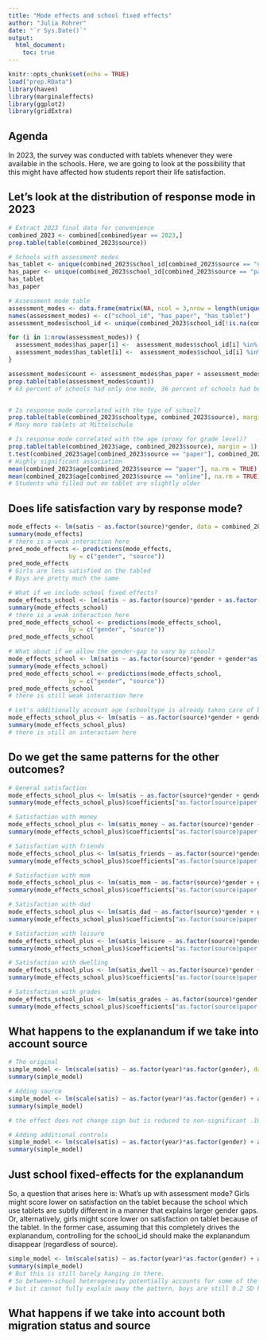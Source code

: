 ```yaml
---
title: "Mode effects and school fixed effects"
author: "Julia Rohrer"
date: "`r Sys.Date()`"
output: 
  html_document:
    toc: true
---
```


```r
knitr::opts_chunk$set(echo = TRUE)
load("prep.RData")
library(haven)
library(marginaleffects)
library(ggplot2)
library(gridExtra)
```

## Agenda
In 2023, the survey was conducted with tablets whenever they were available in the schools.
Here, we are going to look at the possibility that this might have affected how students report their life satisfaction.


## Let's look at the distribution of response mode in 2023

```r
# Extract 2023 final data for convenience
combined_2023 <- combined[combined$year == 2023,]
prop.table(table(combined_2023$source))

# Schools with assessment modes
has_tablet <- unique(combined_2023$school_id[combined_2023$source == "online" & !is.na(combined_2023$school_id)])
has_paper <- unique(combined_2023$school_id[combined_2023$source == "paper" & !is.na(combined_2023$school_id)])
has_tablet
has_paper

# Assessment mode table
assessment_modes <- data.frame(matrix(NA, ncol = 3,nrow = length(unique(combined_2023$school_id[!is.na(combined_2023$school_id)]))))
names(assessment_modes) <- c("school_id", "has_paper", "has_tablet")
assessment_modes$school_id <- unique(combined_2023$school_id[!is.na(combined_2023$school_id)])

for (i in 1:nrow(assessment_modes)) {
  assessment_modes$has_paper[i] <-  assessment_modes$school_id[i] %in% has_paper
  assessment_modes$has_tablet[i] <-  assessment_modes$school_id[i] %in% has_tablet
}

assessment_modes$count <- assessment_modes$has_paper + assessment_modes$has_tablet
prop.table(table(assessment_modes$count))
# 63 percent of schools had only one mode, 36 percent of schools had both


# Is response mode correlated with the type of school?
prop.table(table(combined_2023$schooltype, combined_2023$source), margin = 1)
# Many more tablets at Mittelschule

# Is response mode correlated with the age (proxy for grade level)?
prop.table(table(combined_2023$age, combined_2023$source), margin = 1)
t.test(combined_2023$age[combined_2023$source == "paper"], combined_2023$age[combined_2023$source == "online"])
# Highly significant association
mean(combined_2023$age[combined_2023$source == "paper"], na.rm = TRUE)
mean(combined_2023$age[combined_2023$source == "online"], na.rm = TRUE)
# Students who filled out on tablet are slightly older
```
## Does life satisfaction vary by response mode?
```r
mode_effects <- lm(satis ~ as.factor(source)*gender, data = combined_2023)
summary(mode_effects)
# there is a weak interaction here
pred_mode_effects <- predictions(mode_effects,
                 by = c("gender", "source"))
pred_mode_effects
# Girls are less satisfied on the tabled
# Boys are pretty much the same

# What if we include school fixed effects?
mode_effects_school <- lm(satis ~ as.factor(source)*gender + as.factor(school_id), data = combined[combined$year == 2023,])
summary(mode_effects_school)
# there is a weak interaction here
pred_mode_effects_school <- predictions(mode_effects_school,
                 by = c("gender", "source"))
pred_mode_effects_school

# What about if we allow the gender-gap to vary by school?
mode_effects_school <- lm(satis ~ as.factor(source)*gender + gender*as.factor(school_id), data = combined_2023)
summary(mode_effects_school)
pred_mode_effects_school <- predictions(mode_effects_school,
                 by = c("gender", "source"))
pred_mode_effects_school
# there is still weak interaction here

# Let's additionally account age (schooltype is already taken care of by school fixed effect)
mode_effects_school_plus <- lm(satis ~ as.factor(source)*gender + gender*as.factor(school_id) + gender*age, data = combined_2023)
summary(mode_effects_school_plus)
# there is still an interaction here


```


## Do we get the same patterns for the other outcomes?
```r
# General satisfaction
mode_effects_school_plus <- lm(satis ~ as.factor(source)*gender + gender*as.factor(school_id) + gender*age, data = combined_2023)
summary(mode_effects_school_plus)$coefficients["as.factor(source)paper:gendermale",]

# Satisfaction with money
mode_effects_school_plus <- lm(satis_money ~ as.factor(source)*gender + gender*as.factor(school_id) + gender*age, data = combined_2023)
summary(mode_effects_school_plus)$coefficients["as.factor(source)paper:gendermale",]

# Satisfaction with friends
mode_effects_school_plus <- lm(satis_friends ~ as.factor(source)*gender + gender*as.factor(school_id) + gender*age, data = combined_2023)
summary(mode_effects_school_plus)$coefficients["as.factor(source)paper:gendermale",]

# Satisfaction with mom
mode_effects_school_plus <- lm(satis_mom ~ as.factor(source)*gender + gender*as.factor(school_id) + gender*age, data = combined_2023)
summary(mode_effects_school_plus)$coefficients["as.factor(source)paper:gendermale",]

# Satisfaction with dad
mode_effects_school_plus <- lm(satis_dad ~ as.factor(source)*gender + gender*as.factor(school_id) + gender*age, data = combined_2023)
summary(mode_effects_school_plus)$coefficients["as.factor(source)paper:gendermale",]

# Satisfaction with leisure
mode_effects_school_plus <- lm(satis_leisure ~ as.factor(source)*gender + gender*as.factor(school_id) + gender*age, data = combined_2023)
summary(mode_effects_school_plus)$coefficients["as.factor(source)paper:gendermale",]

# Satisfaction with dwelling
mode_effects_school_plus <- lm(satis_dwell ~ as.factor(source)*gender + gender*as.factor(school_id) + gender*age, data = combined_2023)
summary(mode_effects_school_plus)$coefficients["as.factor(source)paper:gendermale",]

# Satisfaction with grades
mode_effects_school_plus <- lm(satis_grades ~ as.factor(source)*gender + gender*as.factor(school_id) + gender*age, data = combined_2023)
summary(mode_effects_school_plus)$coefficients["as.factor(source)paper:gendermale",]

```

## What happens to the explanandum if we take into account source
```r
# The original
simple_model <- lm(scale(satis) ~ as.factor(year)*as.factor(gender), data = combined, weights = wph)
summary(simple_model)

# Adding source
simple_model <- lm(scale(satis) ~ as.factor(year)*as.factor(gender) + as.factor(source)*as.factor(gender), data = combined, weights = wph)
summary(simple_model)

# the effect does not change sign but is reduced to non-significant .16

# Adding additional controls
simple_model <- lm(scale(satis) ~ as.factor(year)*as.factor(gender) + as.factor(source)*as.factor(gender) + as.factor(school_id), data = combined, weights = wph)
summary(simple_model)


```


## Just school fixed-effects for the explanandum
So, a question that arises here is: What's up with assessment mode?
Girls might score lower on satisfaction on the tablet because the school which use tablets are subtly different in a manner that explains larger gender gaps.
Or, alternatively, girls might score lower on satisfaction on tablet because of the tablet.
In the former case, assuming that this completely drives the explanandum, controlling for the school_id should make the explanandum disappear (regardless of source).

```r
simple_model <- lm(scale(satis) ~ as.factor(year)*as.factor(gender) + as.factor(school_id)*as.factor(gender), data = combined, weights = wph)
summary(simple_model)
# But this is still barely hanging in there.
# So between-school heterogeneity potentially accounts for some of the observed differences
# but it cannot fully explain away the pattern, boys are still 0.2 SD happier considering the differene in difference

```


## What happens if we take into account both migration status and source


